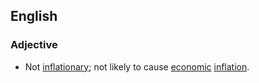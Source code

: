 ==English==
===Adjective===
{{en-adj}}
* Not [[inflationary]]; not likely to cause [[economic]] [[inflation]].